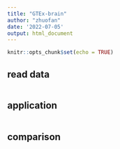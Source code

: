 ```yaml
---
title: "GTEx-brain"
author: "zhuofan"
date: '2022-07-05'
output: html_document
---
```


```r
knitr::opts_chunk$set(echo = TRUE)
```

## read data
```r

```

## application
```r

```

## comparison
```r


```
